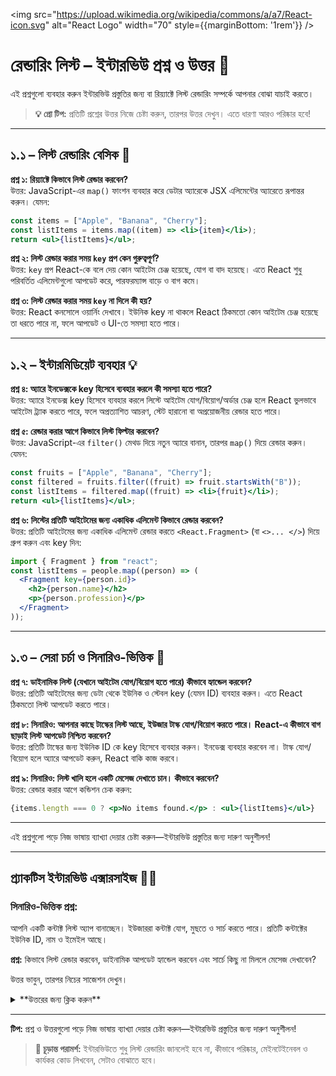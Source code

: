 
<img src="https://upload.wikimedia.org/wikipedia/commons/a/a7/React-icon.svg" alt="React Logo" width="70" style={{marginBottom: '1rem'}} />

# রেন্ডারিং লিস্ট – ইন্টারভিউ প্রশ্ন ও উত্তর 🎯

এই প্রশ্নগুলো ব্যবহার করুন ইন্টারভিউ প্রস্তুতির জন্য বা রিয়্যাক্টে লিস্ট রেন্ডারিং সম্পর্কে আপনার বোঝা যাচাই করতে।

> **💡 প্রো টিপ:** প্রতিটি প্রশ্নের উত্তর নিজে চেষ্টা করুন, তারপর উত্তর দেখুন। এতে ধারণা আরও পরিষ্কার হবে!

---

## ১.১ – লিস্ট রেন্ডারিং বেসিক 🌱

<div style={{ background: 'rgba(0, 100, 200, 0.10)', padding: '15px', borderRadius: '5px', marginBottom: '20px', border: '1px solid rgba(0, 100, 200, 0.15)', color: 'inherit' }}>

**প্রশ্ন ১: রিয়্যাক্টে কিভাবে লিস্ট রেন্ডার করবেন?**  
উত্তর: JavaScript-এর `map()` ফাংশন ব্যবহার করে ডেটার অ্যারেকে JSX এলিমেন্টের অ্যারেতে রূপান্তর করুন। যেমন:
```jsx
const items = ["Apple", "Banana", "Cherry"];
const listItems = items.map((item) => <li>{item}</li>);
return <ul>{listItems}</ul>;
```

**প্রশ্ন ২: লিস্ট রেন্ডার করার সময় `key` প্রপ কেন গুরুত্বপূর্ণ?**  
উত্তর: `key` প্রপ React-কে বলে দেয় কোন আইটেম চেঞ্জ হয়েছে, যোগ বা বাদ হয়েছে। এতে React শুধু পরিবর্তিত এলিমেন্টগুলো আপডেট করে, পারফরম্যান্স বাড়ে ও বাগ কমে।

**প্রশ্ন ৩: লিস্ট রেন্ডার করার সময় `key` না দিলে কী হয়?**  
উত্তর: React কনসোলে ওয়ার্নিং দেখাবে। ইউনিক key না থাকলে React ঠিকমতো কোন আইটেম চেঞ্জ হয়েছে তা ধরতে পারে না, ফলে আপডেট ও UI-তে সমস্যা হতে পারে।

</div>

---

## ১.২ – ইন্টারমিডিয়েট ব্যবহার 💡

<div style={{ background: 'rgba(230, 150, 70, 0.10)', padding: '15px', borderRadius: '5px', marginBottom: '20px', border: '1px solid rgba(230, 150, 70, 0.15)', color: 'inherit' }}>

**প্রশ্ন ৪: অ্যারে ইনডেক্সকে key হিসেবে ব্যবহার করলে কী সমস্যা হতে পারে?**  
উত্তর: অ্যারে ইনডেক্স key হিসেবে ব্যবহার করলে লিস্টে আইটেম যোগ/বিয়োগ/অর্ডার চেঞ্জ হলে React ভুলভাবে আইটেম ট্র্যাক করতে পারে, ফলে অপ্রত্যাশিত আচরণ, স্টেট হারানো বা অপ্রয়োজনীয় রেন্ডার হতে পারে।

**প্রশ্ন ৫: রেন্ডার করার আগে কিভাবে লিস্ট ফিল্টার করবেন?**  
উত্তর: JavaScript-এর `filter()` মেথড দিয়ে নতুন অ্যারে বানান, তারপর `map()` দিয়ে রেন্ডার করুন। যেমন:
```jsx
const fruits = ["Apple", "Banana", "Cherry"];
const filtered = fruits.filter((fruit) => fruit.startsWith("B"));
const listItems = filtered.map((fruit) => <li>{fruit}</li>);
return <ul>{listItems}</ul>;
```

**প্রশ্ন ৬: লিস্টের প্রতিটি আইটেমের জন্য একাধিক এলিমেন্ট কিভাবে রেন্ডার করবেন?**  
উত্তর: প্রতিটি আইটেমের জন্য একাধিক এলিমেন্ট রেন্ডার করতে `<React.Fragment>` (বা `<>... </>`) দিয়ে গ্রুপ করুন এবং key দিন:
```jsx
import { Fragment } from "react";
const listItems = people.map((person) => (
  <Fragment key={person.id}>
    <h2>{person.name}</h2>
    <p>{person.profession}</p>
  </Fragment>
));
```

</div>

---

## ১.৩ – সেরা চর্চা ও সিনারিও-ভিত্তিক 🧠

<div style={{ background: 'rgba(220, 50, 50, 0.10)', padding: '15px', borderRadius: '5px', marginBottom: '20px', border: '1px solid rgba(220, 50, 50, 0.15)', color: 'inherit' }}>

**প্রশ্ন ৭: ডাইনামিক লিস্ট (যেখানে আইটেম যোগ/বিয়োগ হতে পারে) কীভাবে হ্যান্ডেল করবেন?**  
উত্তর: প্রতিটি আইটেমের জন্য ডেটা থেকে ইউনিক ও স্টেবল key (যেমন ID) ব্যবহার করুন। এতে React ঠিকমতো লিস্ট আপডেট করতে পারে।

**প্রশ্ন ৮: সিনারিও: আপনার কাছে টাস্কের লিস্ট আছে, ইউজার টাস্ক যোগ/বিয়োগ করতে পারে। React-এ কীভাবে বাগ ছাড়াই লিস্ট আপডেট নিশ্চিত করবেন?**  
উত্তর: প্রতিটি টাস্কের জন্য ইউনিক ID কে key হিসেবে ব্যবহার করুন। ইনডেক্স ব্যবহার করবেন না। টাস্ক যোগ/বিয়োগ হলে অ্যারে আপডেট করুন, React বাকি কাজ করবে।

**প্রশ্ন ৯: সিনারিও: লিস্ট খালি হলে একটি মেসেজ দেখাতে চান। কীভাবে করবেন?**  
উত্তর: রেন্ডার করার আগে কন্ডিশন চেক করুন:
```jsx
{items.length === 0 ? <p>No items found.</p> : <ul>{listItems}</ul>}
```

</div>

---

<Callout type="info">এই প্রশ্নগুলো পড়ে নিজ ভাষায় ব্যাখ্যা দেয়ার চেষ্টা করুন—ইন্টারভিউ প্রস্তুতির জন্য দারুণ অনুশীলন!</Callout>

---

## প্র্যাকটিস ইন্টারভিউ এক্সারসাইজ 🏋️‍♂️

<div style={{ background: 'rgba(20, 120, 220, 0.10)', padding: '20px', borderRadius: '5px', marginBottom: '20px', border: '1px solid rgba(20, 120, 220, 0.15)', color: 'inherit' }}>

### সিনারিও-ভিত্তিক প্রশ্ন:

আপনি একটি কন্টাক্ট লিস্ট অ্যাপ বানাচ্ছেন। ইউজাররা কন্টাক্ট যোগ, মুছতে ও সার্চ করতে পারে। প্রতিটি কন্টাক্টের ইউনিক ID, নাম ও ইমেইল আছে।

**প্রশ্ন:** কিভাবে লিস্ট রেন্ডার করবেন, ডাইনামিক আপডেট হ্যান্ডেল করবেন এবং সার্চে কিছু না মিললে মেসেজ দেখাবেন?

উত্তর ভাবুন, তারপর নিচের সাজেশন দেখুন।

<details>
<summary>**উত্তরের জন্য ক্লিক করুন**</summary>

**উত্তরের ধরন:**

```jsx
const filteredContacts = contacts.filter(/* আপনার সার্চ লজিক */);
if (filteredContacts.length === 0) {
  return <p>No contacts found.</p>;
}
return (
  <ul>
    {filteredContacts.map(contact => (
      <li key={contact.id}>{contact.name} ({contact.email})</li>
    ))}
  </ul>
);
```

- প্রতিটি কন্টাক্টের জন্য ইউনিক key ব্যবহার করুন।
- রেন্ডার করার আগে লিস্ট ফিল্টার করুন।
- ফিল্টার করা লিস্ট খালি হলে মেসেজ দেখান।

</details>
</div>

---

**টিপ:** প্রশ্ন ও উত্তরগুলো পড়ে নিজ ভাষায় ব্যাখ্যা দেয়ার চেষ্টা করুন—ইন্টারভিউ প্রস্তুতির জন্য দারুণ অনুশীলন!

> **🚀 চূড়ান্ত পরামর্শ:** ইন্টারভিউতে শুধু লিস্ট রেন্ডারিং জানলেই হবে না, কীভাবে পরিষ্কার, মেইনটেইনেবল ও কার্যকর কোড লিখবেন, সেটাও বোঝাতে হবে।

